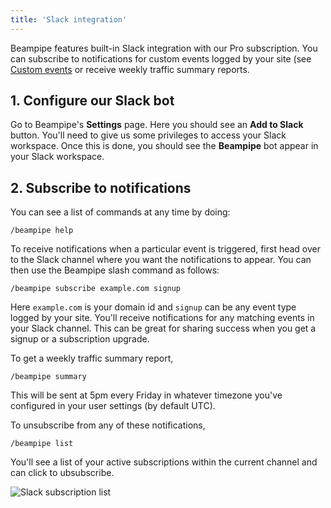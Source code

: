 ```yaml
---
title: 'Slack integration'
---
```


Beampipe features built-in Slack integration with our Pro subscription. You can subscribe to notifications for custom events logged by your site (see [Custom events](/custom-events) or receive weekly traffic summary reports.


## 1. Configure our Slack bot

Go to Beampipe's **Settings** page. Here you should see an **Add to Slack** button. You'll need to give us some privileges to access your Slack workspace. Once this is done, you should see the **Beampipe** bot appear in your Slack workspace.



## 2. Subscribe to notifications

You can see a list of commands at any time by doing:

```text
/beampipe help
```

To receive notifications when a particular event is triggered, first head over to the Slack channel where you want the notifications to appear. You can then use the Beampipe slash command as follows:

```text
/beampipe subscribe example.com signup
```

Here `example.com` is your domain id and `signup` can be any event type logged by your site. You'll receive notifications for any matching events in your Slack channel. This can be great for sharing success when you get a signup or a subscription upgrade.

To get a weekly traffic summary report, 

```text
/beampipe summary
```

This will be sent at 5pm every Friday in whatever timezone you've configured in your user settings (by default UTC).

To unsubscribe from any of these notifications,

```text
/beampipe list
```

You'll see a list of your active subscriptions within the current channel and can click to ubsubscribe.

![Slack subscription list](/slack_subscription_list.png)